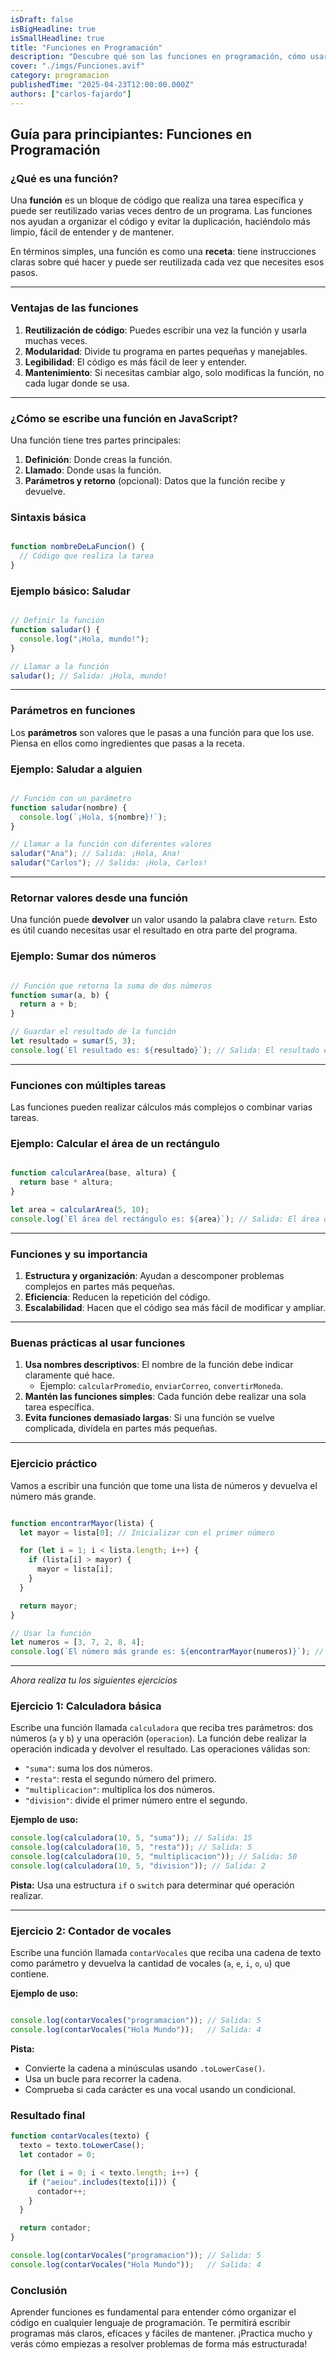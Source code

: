 ```yaml
---
isDraft: false
isBigHeadline: true
isSmallHeadline: true
title: "Funciones en Programación"
description: "Descubre qué son las funciones en programación, cómo usarlas en JavaScript y por qué son clave para escribir código limpio, reutilizable y organizado"
cover: "./imgs/Funciones.avif"
category: programacion
publishedTime: "2025-04-23T12:00:00.000Z"
authors: ["carlos-fajardo"]
---
```


## Guía para principiantes: **Funciones en Programación**

### ¿Qué es una función?

Una **función** es un bloque de código que realiza una tarea específica y puede ser reutilizado varias veces dentro de un programa. Las funciones nos ayudan a organizar el código y evitar la duplicación, haciéndolo más limpio, fácil de entender y de mantener.

En términos simples, una función es como una **receta**: tiene instrucciones claras sobre qué hacer y puede ser reutilizada cada vez que necesites esos pasos.

---

### Ventajas de las funciones

1. **Reutilización de código**: Puedes escribir una vez la función y usarla muchas veces.
2. **Modularidad**: Divide tu programa en partes pequeñas y manejables.
3. **Legibilidad**: El código es más fácil de leer y entender.
4. **Mantenimiento**: Si necesitas cambiar algo, solo modificas la función, no cada lugar donde se usa.

---

### ¿Cómo se escribe una función en JavaScript?

Una función tiene tres partes principales:

1. **Definición**: Donde creas la función.
2. **Llamado**: Donde usas la función.
3. **Parámetros y retorno** (opcional): Datos que la función recibe y devuelve.

### Sintaxis básica

```jsx

function nombreDeLaFuncion() {
  // Código que realiza la tarea
}

```

### Ejemplo básico: Saludar

```jsx

// Definir la función
function saludar() {
  console.log("¡Hola, mundo!");
}

// Llamar a la función
saludar(); // Salida: ¡Hola, mundo!

```

---

### Parámetros en funciones

Los **parámetros** son valores que le pasas a una función para que los use. Piensa en ellos como ingredientes que pasas a la receta.

### Ejemplo: Saludar a alguien

```jsx

// Función con un parámetro
function saludar(nombre) {
  console.log(`¡Hola, ${nombre}!`);
}

// Llamar a la función con diferentes valores
saludar("Ana"); // Salida: ¡Hola, Ana!
saludar("Carlos"); // Salida: ¡Hola, Carlos!

```

---

### Retornar valores desde una función

Una función puede **devolver** un valor usando la palabra clave `return`. Esto es útil cuando necesitas usar el resultado en otra parte del programa.

### Ejemplo: Sumar dos números

```jsx

// Función que retorna la suma de dos números
function sumar(a, b) {
  return a + b;
}

// Guardar el resultado de la función
let resultado = sumar(5, 3);
console.log(`El resultado es: ${resultado}`); // Salida: El resultado es: 8

```

---

### Funciones con múltiples tareas

Las funciones pueden realizar cálculos más complejos o combinar varias tareas.

### Ejemplo: Calcular el área de un rectángulo

```jsx

function calcularArea(base, altura) {
  return base * altura;
}

let area = calcularArea(5, 10);
console.log(`El área del rectángulo es: ${area}`); // Salida: El área del rectángulo es: 50

```

---

### Funciones y su importancia

1. **Estructura y organización**: Ayudan a descomponer problemas complejos en partes más pequeñas.
2. **Eficiencia**: Reducen la repetición del código.
3. **Escalabilidad**: Hacen que el código sea más fácil de modificar y ampliar.

---

### Buenas prácticas al usar funciones

1. **Usa nombres descriptivos**: El nombre de la función debe indicar claramente qué hace.
    - Ejemplo: `calcularPromedio`, `enviarCorreo`, `convertirMoneda`.
2. **Mantén las funciones simples**: Cada función debe realizar una sola tarea específica.
3. **Evita funciones demasiado largas**: Si una función se vuelve complicada, divídela en partes más pequeñas.

---

### Ejercicio práctico

Vamos a escribir una función que tome una lista de números y devuelva el número más grande.

```jsx

function encontrarMayor(lista) {
  let mayor = lista[0]; // Inicializar con el primer número

  for (let i = 1; i < lista.length; i++) {
    if (lista[i] > mayor) {
      mayor = lista[i];
    }
  }

  return mayor;
}

// Usar la función
let numeros = [3, 7, 2, 8, 4];
console.log(`El número más grande es: ${encontrarMayor(numeros)}`); // Salida: El número más grande es: 8

```

---

*Ahora realiza tu los siguientes ejercicios*

### Ejercicio 1: Calculadora básica

Escribe una función llamada `calculadora` que reciba tres parámetros: dos números (`a` y `b`) y una operación (`operacion`). La función debe realizar la operación indicada y devolver el resultado. Las operaciones válidas son:

- `"suma"`: suma los dos números.
- `"resta"`: resta el segundo número del primero.
- `"multiplicacion"`: multiplica los dos números.
- `"division"`: divide el primer número entre el segundo.

**Ejemplo de uso:**

```jsx
console.log(calculadora(10, 5, "suma")); // Salida: 15
console.log(calculadora(10, 5, "resta")); // Salida: 5
console.log(calculadora(10, 5, "multiplicacion")); // Salida: 50
console.log(calculadora(10, 5, "division")); // Salida: 2

```

**Pista:** Usa una estructura `if` o `switch` para determinar qué operación realizar.

---

### Ejercicio 2: Contador de vocales

Escribe una función llamada `contarVocales` que reciba una cadena de texto como parámetro y devuelva la cantidad de vocales (`a`, `e`, `i`, `o`, `u`) que contiene.

**Ejemplo de uso:**

```jsx

console.log(contarVocales("programacion")); // Salida: 5
console.log(contarVocales("Hola Mundo"));   // Salida: 4

```

**Pista:**

- Convierte la cadena a minúsculas usando `.toLowerCase()`.
- Usa un bucle para recorrer la cadena.
- Comprueba si cada carácter es una vocal usando un condicional.

### **Resultado final**

```jsx
function contarVocales(texto) {
  texto = texto.toLowerCase();
  let contador = 0;

  for (let i = 0; i < texto.length; i++) {
    if ("aeiou".includes(texto[i])) {
      contador++;
    }
  }

  return contador;
}

console.log(contarVocales("programacion")); // Salida: 5
console.log(contarVocales("Hola Mundo"));   // Salida: 4

```

### Conclusión

Aprender funciones es fundamental para entender cómo organizar el código en cualquier lenguaje de programación. Te permitirá escribir programas más claros, eficaces y fáciles de mantener. ¡Practica mucho y verás cómo empiezas a resolver problemas de forma más estructurada!
